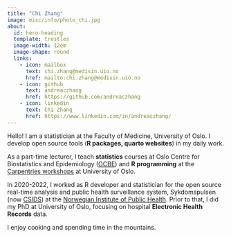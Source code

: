 ```yaml
---
title: "Chi Zhang"
image: misc/info/photo_chi.jpg
about:
  id: hero-heading
  template: trestles
  image-width: 12em
  image-shape: round
  links:
    - icon: mailbox
      text: chi.zhang@medisin.uio.no
      href: mailto:chi.zhang@medisin.uio.no
    - icon: github
      text: andreaczhang
      href: https://github.com/andreaczhang
    - icon: linkedin
      text: Chi Zhang
      href: https://www.linkedin.com/in/andreaczhang/
---
```


::: {#hero-heading}

Hello! I am a statistician at the Faculty of Medicine, University of Oslo. I develop open source tools (**R packages, quarto websites**) in my daily work.

As a part-time lecturer, I teach **statistics** courses at Oslo Centre for Biostatistics and Epidemiology ([OCBE](https://www.med.uio.no/imb/english/research/centres/ocbe/)) and **R programming** at the [Carpentries workshops](https://www.ub.uio.no/english/libraries/dsc/carpentry-uio/) at University of Oslo.

In 2020-2022, I worked as R developer and statistician for the open source real-time analysis and public health surveillance system, Sykdomspulsen (now [CSIDS](https://www.csids.no)) at the [Norwegian Institute of Public Health](https://www.fhi.no/en/). Prior to that, I did my PhD at University of Oslo, focusing on hospital **Electronic Health Records** data.

I enjoy cooking and spending time in the mountains.
:::
